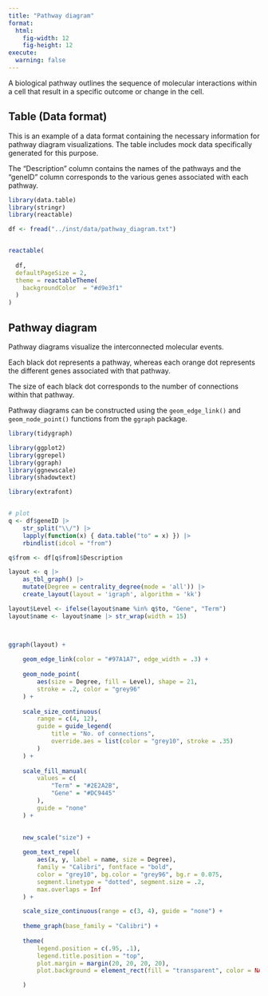 ```yaml
---
title: "Pathway diagram"
format:
  html:
    fig-width: 12
    fig-height: 12
execute: 
  warning: false
---
```


A biological pathway outlines the sequence of molecular interactions within a cell that result  in a specific outcome or change in the cell.

## Table (Data format)

This is an example of a data format containing the necessary information for pathway diagram visualizations. The table includes mock data specifically generated for this purpose.

The "Description" column contains the names of the pathways and the "geneID" column corresponds to the  various genes associated with each pathway.

```r

library(data.table)
library(stringr)
library(reactable)

df <- fread("../inst/data/pathway_diagram.txt")


reactable(
  
  df, 
  defaultPageSize = 2,
  theme = reactableTheme(
    backgroundColor  = "#d9e3f1"
  )
)
```


## Pathway diagram

Pathway diagrams visualize the interconnected molecular events.

Each black dot represents a pathway, whereas each orange dot represents the different genes associated with that pathway.

The size of each black dot corresponds to the number of connections within that pathway.

Pathway diagrams can be constructed using the `geom_edge_link()` and `geom_node_point()` functions from the `ggraph` package.

```r

library(tidygraph)

library(ggplot2)
library(ggrepel)
library(ggraph)
library(ggnewscale)
library(shadowtext)

library(extrafont)


# plot
q <- df$geneID |> 
    str_split("\\/") |> 
    lapply(function(x) { data.table("to" = x) }) |> 
    rbindlist(idcol = "from")

q$from <- df[q$from]$Description 

layout <- q |>
    as_tbl_graph() |> 
    mutate(Degree = centrality_degree(mode = 'all')) |>
    create_layout(layout = 'igraph', algorithm = 'kk')

layout$Level <- ifelse(layout$name %in% q$to, "Gene", "Term")
layout$name <- layout$name |> str_wrap(width = 15)



ggraph(layout) + 
    
    geom_edge_link(color = "#97A1A7", edge_width = .3) + 
    
    geom_node_point(
        aes(size = Degree, fill = Level), shape = 21,
        stroke = .2, color = "grey96"
    ) + 
    
    scale_size_continuous(
        range = c(4, 12), 
        guide = guide_legend(
            title = "No. of connections",
            override.aes = list(color = "grey10", stroke = .35)
        )
    ) +
    
    scale_fill_manual(
        values = c(
            "Term" = "#2E2A2B",
            "Gene" = "#DC9445"
        ),
        guide = "none" 
    ) +
    

    new_scale("size") +
    
    geom_text_repel(
        aes(x, y, label = name, size = Degree),
        family = "Calibri", fontface = "bold", 
        color = "grey10", bg.color = "grey96", bg.r = 0.075,
        segment.linetype = "dotted", segment.size = .2,
        max.overlaps = Inf
    ) +

    scale_size_continuous(range = c(3, 4), guide = "none") +
    
    theme_graph(base_family = "Calibri") +
    
    theme(
        legend.position = c(.95, .1),
        legend.title.position = "top",
        plot.margin = margin(20, 20, 20, 20),
        plot.background = element_rect(fill = "transparent", color = NA)

    )

```